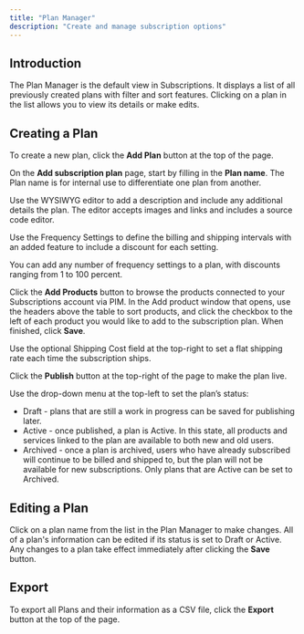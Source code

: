 ```yaml
---
title: "Plan Manager"
description: "Create and manage subscription options"
---
```


## Introduction

The Plan Manager is the default view in Subscriptions. It displays a list of all previously created plans with filter and sort features. Clicking on a plan in the list allows you to view its details or make edits.

## Creating a Plan

To create a new plan, click the **Add Plan** button at the top of the page.

On the **Add subscription plan** page, start by filling in the **Plan name**. The Plan name is for internal use to differentiate one plan from another.

Use the WYSIWYG editor to add a description and include any additional details the plan. The editor accepts images and links and includes a source code editor.

Use the Frequency Settings to define the billing and shipping intervals with an added feature to include a discount for each setting.

You can add any number of frequency settings to a plan, with discounts ranging from 1 to 100 percent.

Click the **Add Products** button to browse the products connected to your Subscriptions account via PIM. In the Add product window that opens, use the headers above the table to sort products, and click the checkbox to the left of each product you would like to add to the subscription plan. When finished, click **Save**.

Use the optional Shipping Cost field at the top-right to set a flat shipping rate each time the subscription ships.

Click the **Publish** button at the top-right of the page to make the plan live.

Use the drop-down menu at the top-left to set the plan’s status:

* Draft - plans that are still a work in progress can be saved for publishing later.
* Active - once published, a plan is Active. In this state, all products and services linked to the plan are available to both new and old users.
* Archived - once a plan is archived, users who have already subscribed will continue to be billed and shipped to, but the plan will not be available for new subscriptions. Only plans that are Active can be set to Archived.

## Editing a Plan

Click on a plan name from the list in the Plan Manager to make changes. All of a plan's information can be edited if its status is set to Draft or Active. Any changes to a plan take effect immediately after clicking the **Save** button.

## Export

To export all Plans and their information as a CSV file, click the **Export** button at the top of the page.
